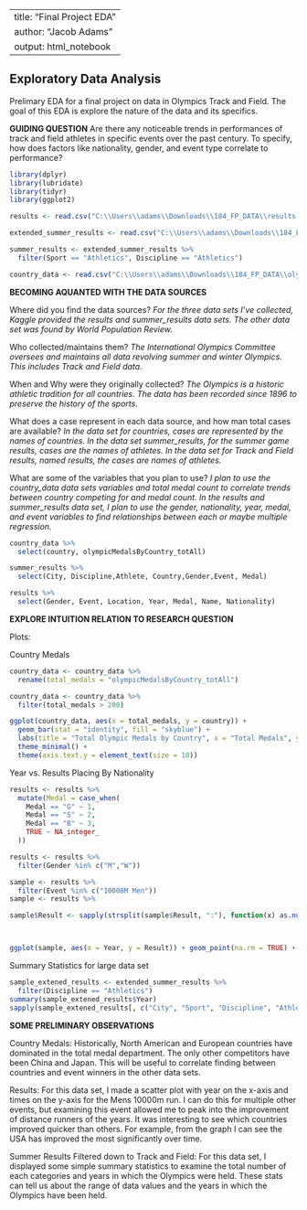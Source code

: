 
---
title: "Final Project EDA"
author: "Jacob Adams"
output: html_notebook
---

## **Exploratory Data Analysis**

Prelimary EDA for a final project on data in Olympics Track and Field. The goal of this EDA is explore the nature of the data and its specifics. 

**GUIDING QUESTION**
Are there any noticeable trends in performances of track and field athletes in specific events over the past century. To specify, how does factors like nationality, gender, and event type correlate to performance?

```r
library(dplyr)
library(lubridate)
library(tidyr)
library(ggplot2)
```

```r
results <- read.csv("C:\\Users\\adams\\Downloads\\184_FP_DATA\\results.csv")

extended_summer_results <- read.csv("C:\\Users\\adams\\Downloads\\184_FP_DATA\\summer.csv")

summer_results <- extended_summer_results %>%
  filter(Sport == "Athletics", Discipline == "Athletics")

country_data <- read.csv("C:\\Users\\adams\\Downloads\\184_FP_DATA\\olympic-medals-by-country-2023.csv")
```

**BECOMING AQUANTED WITH THE DATA SOURCES**

Where did you find the data sources? *For the three data sets I've collected, Kaggle provided the results and summer_results data sets. The other data set was found by World Population Review.*

Who collected/maintains them? *The International Olympics Committee oversees and maintains all data revolving summer and winter Olympics. This includes Track and Field data.*

When and Why were they originally collected? *The Olympics is a historic athletic tradition for all countries. The data has been recorded since 1896 to preserve the history of the sports.*

What does a case represent in each data source, and how man total cases are available? *In the data set for countries, cases are represented by the names of countries. In the data set summer_results, for the summer game results, cases are the names of athletes. In the data set for Track and Field results, named results, the cases are names of athletes.*

What are some of the variables that you plan to use? *I plan to use the country_data data sets variables  and total medal count to correlate trends between country competing for and medal count. In the results and summer_results data set, I plan to use the gender, nationality, year, medal, and event variables to find relationships between each or maybe multiple regression.*
```r
country_data %>%
  select(country, olympicMedalsByCountry_totAll)

summer_results %>%
  select(City, Discipline,Athlete, Country,Gender,Event, Medal)

results %>%
  select(Gender, Event, Location, Year, Medal, Name, Nationality)
```


**EXPLORE INTUITION RELATION TO RESEARCH QUESTION**

Plots: 

Country Medals
```r
country_data <- country_data %>%
  rename(total_medals = "olympicMedalsByCountry_totAll")

country_data <- country_data %>%
  filter(total_medals > 200)

ggplot(country_data, aes(x = total_medals, y = country)) +
  geom_bar(stat = "identity", fill = "skyblue") +
  labs(title = "Total Olympic Medals by Country", x = "Total Medals", y = "Country") +
  theme_minimal() +
  theme(axis.text.y = element_text(size = 10)) 
```

Year vs. Results Placing By Nationality 
```r
results <- results %>%
  mutate(Medal = case_when(
    Medal == "G" ~ 1,
    Medal == "S" ~ 2,
    Medal == "B" ~ 3,
    TRUE ~ NA_integer_
  ))

results <- results %>%
  filter(Gender %in% c("M","W"))
```

```r
sample <- results %>%
  filter(Event %in% c("10000M Men"))
sample <- results %>%

sample$Result <- sapply(strsplit(sample$Result, ":"), function(x) as.numeric(x[1]) * 60 + as.numeric(x[2]))



ggplot(sample, aes(x = Year, y = Result)) + geom_point(na.rm = TRUE) + facet_wrap(~Nationality)
```


Summary Statistics for large data set
```r
sample_extened_results <- extended_summer_results %>% 
  filter(Discipline == "Athletics")
summary(sample_extened_results$Year)
sapply(sample_extened_results[, c("City", "Sport", "Discipline", "Athlete", "Country", "Event", "Medal")], function(x) length(unique(x)))
```

**SOME PRELIMINARY OBSERVATIONS**

Country Medals: Historically, North American and European countries have dominated in the total medal department. The only other competitors have been China and Japan. This will be useful to correlate finding between countries and event winners in the other data sets. 

Results: For this data set, I made a scatter plot with year on the x-axis and times on the y-axis for the Mens 10000m run. I can do this for multiple other events, but examining this event allowed me to peak into the improvement of distance runners of the years. It was interesting to see which countries improved quicker than others. For example, from the graph I can see the USA has improved the most significantly over time. 

Summer Results Filtered down to Track and Field: For this data set, I displayed some simple summary statistics to examine the total number of each categories and years in which the Olympics were held. These stats can tell us about the range of data values and the years in which the Olympics have been held. 

